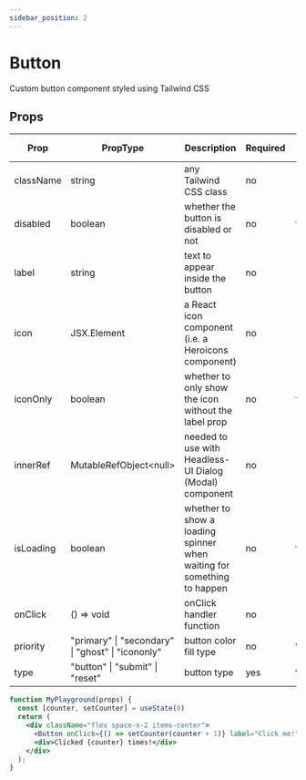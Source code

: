 ```yaml
---
sidebar_position: 2
---
```


# Button

Custom button component styled using Tailwind CSS

## Props

| Prop      | PropType                                          | Description                                                            | Required | Default value |
|-----------|---------------------------------------------------|------------------------------------------------------------------------|----------|---------------|
| className | string                                            | any Tailwind CSS class                                                 | no       |               |
| disabled  | boolean                                           | whether the button is disabled or not                                  | no       | `false`       |
| label     | string                                            | text to appear inside the button                                       | no       |               |
| icon      | JSX.Element                                       | a React icon component (i.e. a Heroicons component)                    | no       |               |
| iconOnly  | boolean                                           | whether to only show the icon without the label prop                   | no       | `false`       |
| innerRef  | MutableRefObject<null\>                            | needed to use with Headless-UI Dialog (Modal) component                | no       |               |
| isLoading | boolean                                           | whether to show a loading spinner when waiting for something to happen | no       | `false`       |
| onClick   | () => void                                        | onClick handler function                                               | no       |               |
| priority  | "primary" \| "secondary" \| "ghost" \| "icononly" | button color fill type                                                 | no       | `"primary"`   |
| type      | "button" \| "submit" \| "reset"                   | button type                                                            | yes      | `"button"`    |


```jsx live
function MyPlayground(props) {
  const [counter, setCounter] = useState(0)
  return (
    <div className="flex space-x-2 items-center">
      <Button onClick={() => setCounter(counter + 1)} label="Click me!"  />
      <div>Clicked {counter} times!</div>
    </div>
  );
}
```